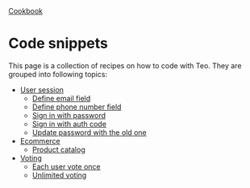 <div className="breadcrumbs">
  <span className="breadcrumb">
    <a href="/cookbook">Cookbook</a>
  </span>
</div>

# Code snippets

This page is a collection of recipes on how to code with Teo. They are grouped
into following topics:

* [User session](/cookbook/code-snippets/user-session)
  * [Define email field](/cookbook/code-snippets/define-email-field)
  * [Define phone number field](/cookbook/code-snippets/define-phone-number-field)
  * [Sign in with password](/cookbook/code-snippets/user-session/sign-in-with-password)
  * [Sign in with auth code](/cookbook/code-snippets/user-session/sign-in-with-auth-code)
  * [Update password with the old one](/cookbook/code-snippets/user-session/update-password-with-the-old-one)
* [Ecommerce](/cookbook/code-snippets/ecommerce)
  * [Product catalog](/cookbook/code-snippets/ecommerce/product-catalog)
* [Voting](/cookbook/code-snippets/voting)
  * [Each user vote once](/cookbook/code-snippets/voting/each-user-vote-once)
  * [Unlimited voting](/cookbook/code-snippets/voting/unlimited-voting)
